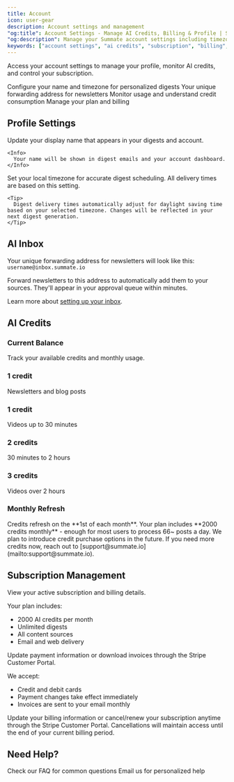 ```yaml
---
title: Account
icon: user-gear
description: Account settings and management
"og:title": Account Settings - Manage AI Credits, Billing & Profile | Summate
"og:description": Manage your Summate account settings including timezone configuration, AI credit usage tracking, subscription billing, and inbox setup. Update profile details and monitor credit balance.
keywords: ["account settings", "ai credits", "subscription", "billing", "profile", "timezone"]
---
```


Access your account settings to manage your profile, monitor AI credits, and control your subscription.

<CardGroup cols={2}>
  <Card title="Profile Settings" icon="user">
    Configure your name and timezone for personalized digests
  </Card>
  <Card title="AI Inbox" icon="inbox">
    Your unique forwarding address for newsletters
  </Card>
  <Card title="AI Credits" icon="coins">
    Monitor usage and understand credit consumption
  </Card>
  <Card title="Subscription" icon="credit-card">
    Manage your plan and billing
  </Card>
</CardGroup>

## Profile Settings

<Tabs>
  <Tab title="Name">
    Update your display name that appears in your digests and account.

    <Info>
      Your name will be shown in digest emails and your account dashboard.
    </Info>

  </Tab>

  <Tab title="Timezone">
    Set your local timezone for accurate digest scheduling. All delivery times are based on this setting.

    <Tip>
      Digest delivery times automatically adjust for daylight saving time based on your selected timezone. Changes will be reflected in your next digest generation.
    </Tip>

  </Tab>
</Tabs>

## AI Inbox

Your unique forwarding address for newsletters will look like this: `username@inbox.summate.io`

<Info>
  Forward newsletters to this address to automatically add them to your sources.
  They'll appear in your approval queue within minutes.
</Info>

Learn more about [setting up your inbox](/concepts/inbox).

## AI Credits

### Current Balance

Track your available credits and monthly usage.

<Card title="Articles & Newsletters">
  <h3>1 credit</h3>
  Newsletters and blog posts
</Card>

<CardGroup cols={3}>
  <Card title="Short Videos">
    <h3>1 credit</h3>
    Videos up to 30 minutes
  </Card>
  <Card title="Medium Videos">
    <h3>2 credits</h3>
    30 minutes to 2 hours
  </Card>
  <Card title="Long Videos">
    <h3>3 credits</h3>
    Videos over 2 hours
  </Card>
</CardGroup>

### Monthly Refresh

<Note>
  Credits refresh on the **1st of each month**. Your plan includes **2000
  credits monthly** - enough for most users to process 66~ posts a day.
</Note>

<Tip>
  We plan to introduce credit purchase options in the future. If you need more
  credits now, reach out to [support@summate.io](mailto:support@summate.io).
</Tip>

## Subscription Management

<Accordion title="Current Plan">
  View your active subscription and billing details.

  Your plan includes:
  - 2000 AI credits per month
  - Unlimited digests
  - All content sources
  - Email and web delivery
</Accordion>

<Accordion title="Payment Method">
  Update payment information or download invoices through the Stripe Customer Portal.

  We accept:
  - Credit and debit cards
  - Payment changes take effect immediately
  - Invoices are sent to your email monthly
</Accordion>

<Accordion title="Manage Subscription">
  Update your billing information or cancel/renew your subscription anytime through the Stripe Customer Portal.

  <Warning>
    Cancellations will maintain access until the end of your current billing period.
  </Warning>
</Accordion>

## Need Help?

<CardGroup cols={2}>
  <Card title="Documentation" icon="book" href="/getting-started/faq">
    Check our FAQ for common questions
  </Card>
  <Card
    title="Contact Support"
    icon="life-ring"
    href="mailto:support@summate.io"
  >
    Email us for personalized help
  </Card>
</CardGroup>
